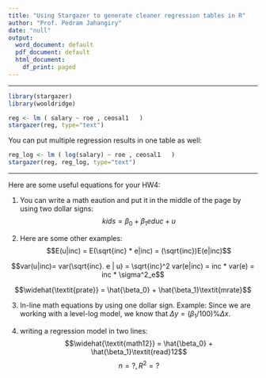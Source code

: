 ```yaml
---
title: "Using Stargazer to generate cleaner regression tables in R"
author: "Prof. Pedram Jahangiry"
date: "null"
output:
  word_document: default
  pdf_document: default
  html_document:
    df_print: paged
---
```


---------

```r
library(stargazer)
library(wooldridge)
```


```r

reg <- lm ( salary ~ roe , ceosal1   )
stargazer(reg, type="text")


```

\newpage

You can put multiple regression results in one table as well: 


```r

reg_log <- lm ( log(salary) ~ roe , ceosal1   )
stargazer(reg, reg_log, type="text")


```


--- 


Here are some useful equations for your HW4: 

1. You can write a math eaution and put it in the middle of the page by using two dollar signs: 
$$kids = \beta_0 + \beta_1 educ + u $$

2. Here are some other examples: 
$$E(u|inc) = E(\sqrt{inc} * e|inc) = (\sqrt{inc})E(e|inc)$$ 

$$var(u|inc)= var(\sqrt{inc}. e | u) = \sqrt{inc}^2 var(e|inc) = inc * var(e) = inc * \sigma^2_e$$


$$\widehat{\textit{prate}} = \hat{\beta_0} + \hat{\beta_1}\textit{mrate}$$

3. In-line math equations by using one dollar sign. Example: Since we are working with a level-log model, we know that $\Delta y = (\beta_1/100)\% \Delta x$.



4. writing a regression model in two lines: 
$$\widehat{\textit{math12}} = \hat{\beta_0} + \hat{\beta_1}\textit{read}12$$ 
$$n = ?, R^2 = ?$$












